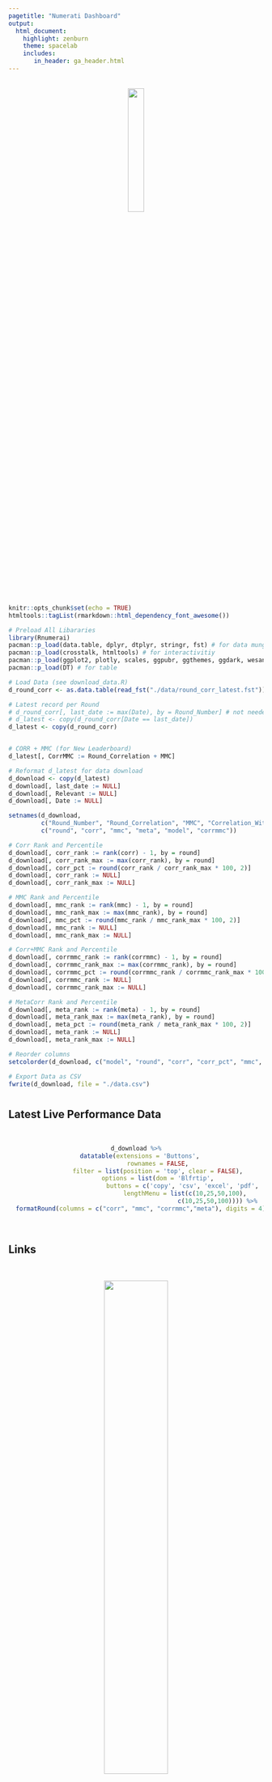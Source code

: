 ```yaml
---
pagetitle: "Numerati Dashboard"
output: 
  html_document: 
    highlight: zenburn  
    theme: spacelab
    includes:
       in_header: ga_header.html
---
```


<br>
<center><img src="https://numer.ai/img/Numerai-Logo-Side-Black.8393ed16.png" width="25%"></center>
<br>


```r
knitr::opts_chunk$set(echo = TRUE)
htmltools::tagList(rmarkdown::html_dependency_font_awesome())

# Preload All Libararies
library(Rnumerai)
pacman::p_load(data.table, dplyr, dtplyr, stringr, fst) # for data munging
pacman::p_load(crosstalk, htmltools) # for interactivitiy 
pacman::p_load(ggplot2, plotly, scales, ggpubr, ggthemes, ggdark, wesanderson) # for charts
pacman::p_load(DT) # for table

# Load Data (see download_data.R)
d_round_corr <- as.data.table(read_fst("./data/round_corr_latest.fst"))

# Latest record per Round
# d_round_corr[, last_date := max(Date), by = Round_Number] # not needed anymore
# d_latest <- copy(d_round_corr[Date == last_date])
d_latest <- copy(d_round_corr)


# CORR + MMC (for New Leaderboard)
d_latest[, CorrMMC := Round_Correlation + MMC]

# Reformat d_latest for data download
d_download <- copy(d_latest)
d_download[, last_date := NULL]
d_download[, Relevant := NULL]
d_download[, Date := NULL]

setnames(d_download, 
         c("Round_Number", "Round_Correlation", "MMC", "Correlation_With_MM", "Username", "CorrMMC"),
         c("round", "corr", "mmc", "meta", "model", "corrmmc"))

# Corr Rank and Percentile
d_download[, corr_rank := rank(corr) - 1, by = round]
d_download[, corr_rank_max := max(corr_rank), by = round]
d_download[, corr_pct := round(corr_rank / corr_rank_max * 100, 2)]
d_download[, corr_rank := NULL]
d_download[, corr_rank_max := NULL]

# MMC Rank and Percentile
d_download[, mmc_rank := rank(mmc) - 1, by = round]
d_download[, mmc_rank_max := max(mmc_rank), by = round]
d_download[, mmc_pct := round(mmc_rank / mmc_rank_max * 100, 2)]
d_download[, mmc_rank := NULL]
d_download[, mmc_rank_max := NULL]

# Corr+MMC Rank and Percentile
d_download[, corrmmc_rank := rank(corrmmc) - 1, by = round]
d_download[, corrmmc_rank_max := max(corrmmc_rank), by = round]
d_download[, corrmmc_pct := round(corrmmc_rank / corrmmc_rank_max * 100, 2)]
d_download[, corrmmc_rank := NULL]
d_download[, corrmmc_rank_max := NULL]

# MetaCorr Rank and Percentile
d_download[, meta_rank := rank(meta) - 1, by = round]
d_download[, meta_rank_max := max(meta_rank), by = round]
d_download[, meta_pct := round(meta_rank / meta_rank_max * 100, 2)]
d_download[, meta_rank := NULL]
d_download[, meta_rank_max := NULL]

# Reorder columns
setcolorder(d_download, c("model", "round", "corr", "corr_pct", "mmc", "mmc_pct", "corrmmc", "corrmmc_pct", "meta", "meta_pct"))

```


```r
# Export Data as CSV
fwrite(d_download, file = "./data.csv")
```


#  {.tabset}

## Latest Live Performance Data

<br>
<center>

```r
d_download %>%
  datatable(extensions = 'Buttons',
            rownames = FALSE,
            filter = list(position = 'top', clear = FALSE),
            options = list(dom = 'Blfrtip',
                           buttons = c('copy', 'csv', 'excel', 'pdf', 'print'),
                           lengthMenu = list(c(10,25,50,100),
                                             c(10,25,50,100)))) %>%
  formatRound(columns = c("corr", "mmc", "corrmmc","meta"), digits = 4)

```

</center>

<br>


## Links

<br>

<center>

<a href="https://medium.com/numerai/a-new-data-science-competition-where-being-different-pays-251c2aecc40a" target="_blank"><img src="./img/what_is_a_metamodel.jpg" width="50%"></a><br>

<h4>

<a href="https://woobe.github.io/numerati/" target="_blank">**Main Dashboard**</a> --- <a href="https://raw.githubusercontent.com/woobe/numerati/master/data.csv" target="_blank">**Download Latest Data (CSV)**</a>

</h4>

</center>



## About

<center>
<br>
This dashboard is brought to you by **<a href="https://twitter.com/matlabulous" target="_blank">Jo-fai (Joe) Chow</a>**  

**The IA_AI Crew**

<a href="https://numer.ai/ia_ai" target="_blank"><img src="./img/ia_ai_256.png" width="15%"></a><br>

*"The NMR Life Chose Me."*

<br>

<h5>
**Like What You See?**
</h5>

Support my community effort with $NMR (or other ERC-20 Tokens)

<img src="./img/eth_wallet.png" width="15%">

<h6>
My ETH Wallet Address:

`0x2a943dF83FE7D2e6Db651f937D848460159856e7`
</h6>

<br>

<h5>
**Disclaimer**
</h5>

<h6>
No NMR was burned in the making of this prototype.<br>
This is not an official <a href="https://numer.ai/" target="_blank">Numerai</a> product.<br><br>
Last updated: `r Sys.time()` CET<br>
Prototype version: <a href="https://github.com/woobe/numerati#change-log" target="_blank">0.13</a><br>
Code: <a href="https://github.com/woobe/numerati" target="_blank">github.com/woobe/numerati</a>
</h6>

<a href="https://github.com/woobe" target="_blank"><i class="fa fa-github-square" aria-hidden="true"></i></a>   <a href="https://twitter.com/matlabulous" target="_blank"><i class="fa fa-twitter-square" aria-hidden="true"></i></a>   <a href="https://www.linkedin.com/in/jofaichow/" target="_blank"><i class="fa fa-linkedin-square" aria-hidden="true"></i></a>

</center>


